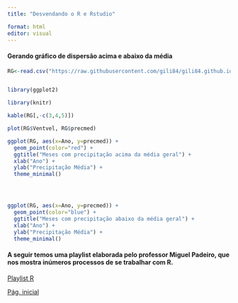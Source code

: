 ```yaml
---
title: "Desvendando o R e Rstudio"

format: html
editor: visual
---
```


#### Gerando gráfico de dispersão acima e abaixo da média

```r
RG<-read.csv("https://raw.githubusercontent.com/gili84/gili84.github.io/main/rgdados_modificado.csv")


library(ggplot2)

library(knitr)

kable(RG[,-c(3,4,5)])

plot(RG$Ventvel, RG$precmed)

ggplot(RG, aes(x=Ano, y=precmed)) +
  geom_point(color="red") +
  ggtitle("Meses com precipitação acima da média geral") +
  xlab("Ano") +
  ylab("Precipitação Média") +
  theme_minimal()




ggplot(RG, aes(x=Ano, y=precmed)) +
  geom_point(color="blue") +
  ggtitle("Meses com precipitação abaixo da média geral") +
  xlab("Ano") +
  ylab("Precipitação Média") +
  theme_minimal()


```


#### A seguir temos uma playlist elaborada pelo professor Miguel  Padeiro, que nos mostra inúmeros processos de se trabalhar com R.



[Playlist R](https://www.youtube.com/watch?v=j_Z7Ddq7k0E&list=PLyAtibIKlfrsmnp5oohz1Wt3tG0WxTlQa&pp=iAQB)

[Pág. inicial](index.html)
